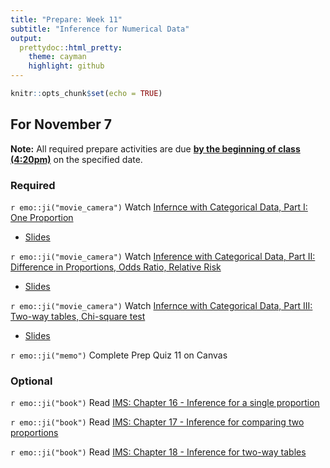 ```yaml
---
title: "Prepare: Week 11"
subtitle: "Inference for Numerical Data"
output: 
  prettydoc::html_pretty:
    theme: cayman
    highlight: github
---
```


```r
knitr::opts_chunk$set(echo = TRUE)
```


## For November 7

**Note:** All required prepare activities are due **<u>by the beginning of class (4:20pm)</u>** on the specified date.

### Required

`r emo::ji("movie_camera")` Watch [Infernce with Categorical Data, Part I: One Proportion](https://youtu.be/Di9weeNXhCg)

- [Slides](https://kgfitzgerald.github.io/APU_MATH_250/slides/31-cat-inf-one-prop.html)

`r emo::ji("movie_camera")` Watch [Inference with Categorical Data, Part II: Difference in Proportions, Odds Ratio, Relative Risk](https://youtu.be/u35HGRSxKoY)

- [Slides](https://kgfitzgerald.github.io/APU_MATH_250/slides/32-cat-inf-diff-props-OR-RR.html)

`r emo::ji("movie_camera")` Watch [Infernce with Categorical Data, Part III: Two-way tables, Chi-square test](https://youtu.be/aUtjnTfmVuA)

- [Slides](https://kgfitzgerald.github.io/APU_MATH_250/slides/33-cat-inf-two-way-tables.html)


`r emo::ji("memo")` Complete Prep Quiz 11 on Canvas


### Optional 

`r emo::ji("book")` Read [IMS: Chapter 16 - Inference for a single proportion](https://openintro-ims.netlify.app/inference-one-prop)

`r emo::ji("book")` Read [IMS: Chapter 17 - Inference for comparing two proportions](https://openintro-ims.netlify.app/inference-two-props)

`r emo::ji("book")` Read [IMS: Chapter 18 - Inference for two-way tables](https://openintro-ims.netlify.app/inference-tables)







